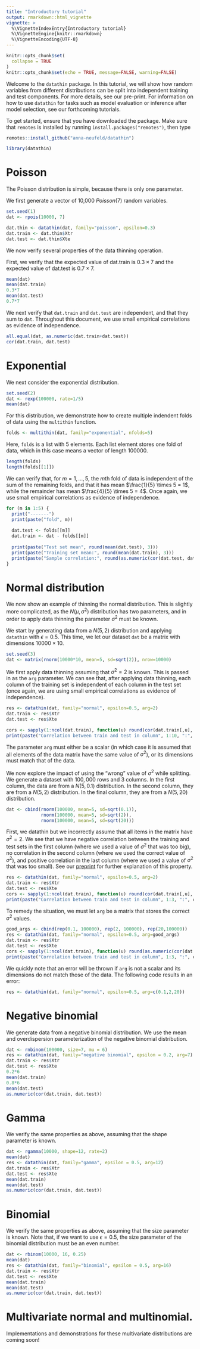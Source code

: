 ```yaml
---
title: "Introductory tutorial" 
output: rmarkdown::html_vignette
vignette: >
  %\VignetteIndexEntry{Introductory tutorial}
  %\VignetteEngine{knitr::rmarkdown}
  %\VignetteEncoding{UTF-8}
---
```


```r
knitr::opts_chunk$set(
  collapse = TRUE
)
knitr::opts_chunk$set(echo = TRUE, message=FALSE, warning=FALSE)
```

Welcome to the `datathin` package. In this tutorial, we will show how random variables from different distributions can be split into independent training and test components. For more details, see our pre-print. For information on how to use `datathin` for tasks such as model evaluation or inference after model selection, see our forthcoming tutorials. 

To get started, ensure that you have downloaded the package. Make sure that ``remotes`` is installed by running ``install.packages("remotes")``, then type

```r
remotes::install_github("anna-neufeld/datathin")
```

```r
library(datathin)
```


# Poisson

The Poisson distribution is simple, because there is only one parameter. 

We first generate a vector of 10,000 $Poisson(7)$ random variables. 

```r
set.seed(1)
dat <- rpois(10000, 7)
```

```r
dat.thin <- datathin(dat, family="poisson", epsilon=0.3)
dat.train <- dat.thin$Xtr
dat.test <- dat.thin$Xte
```

We now verify several properties of the data thinning operation.

First, we verify that the expected value of dat.train is $0.3 \times 7$ and the expected value of dat.test is $0.7 \times 7$. 

```r
mean(dat)
mean(dat.train)
0.3*7
mean(dat.test)
0.7*7
```

We next verify that `dat.train` and `dat.test` are independent, and that they sum to `dat`. Throughout this document, we use small empirical correlations as evidence of independence. 

```r
all.equal(dat, as.numeric(dat.train+dat.test))
cor(dat.train, dat.test)
```


# Exponential

We next consider the exponential distribution. 

```r
set.seed(2)
dat <- rexp(100000, rate=1/5)
mean(dat)
```

For this distribution, we demonstrate how to create multiple indendent folds of data using the ``multithin`` function. 

```r
folds <- multithin(dat, family="exponential", nfolds=5)
```

Here, `folds` is a list with 5 elements. Each list element stores one fold of data, which in this case means a vector of length 100000.

```r
length(folds)
length(folds[[1]])
```

We can verify that, for $m=1,\ldots,5$, the $m$th fold of data is independent of the sum of the remaining folds, and that it has mean $\frac{1}{5} \times 5 = 1$, while the remainder has mean $\frac{4}{5} \times 5 = 4$. Once again, we use small empirical correlations as evidence of independence.  

```r
for (m in 1:5) {
  print("-------")
  print(paste("fold", m))
  
  dat.test <- folds[[m]]
  dat.train <- dat - folds[[m]]
  
  print(paste("Test set mean", round(mean(dat.test), 3)))
  print(paste("Training set mean:", round(mean(dat.train), 3)))
  print(paste("Sample correlation:", round(as.numeric(cor(dat.test, dat.train)),4)))
}
```


# Normal distribution

We now show an example of thinning the normal distribution. This is slightly more complicated, as the $N(\mu, \sigma^2)$ distribution has two parameters, and in order to apply data thinning the parameter $\sigma^2$ must be known. 

We start by generating data from a $N(5, 2)$ distribution and applying ``datathin`` with $\epsilon = 0.5$. This time, we let our dataset `dat` be a matrix with dimensions $10000 \times 10$. 

```r
set.seed(3)
dat <- matrix(rnorm(10000*10, mean=5, sd=sqrt(2)), nrow=10000)
```

We first apply data thinning assuming that $\sigma^2=2$ is known. This is passed in as the ``arg`` parameter. We can see that, after applying data thinning, each column of the training set is independent of each column in the test set (once again, we are using small empirical correlations as evidence of independence).

```r
res <- datathin(dat, family="normal", epsilon=0.5, arg=2)
dat.train <- res$Xtr
dat.test <- res$Xte

cors <- sapply(1:ncol(dat.train), function(u) round(cor(dat.train[,u], dat.test[,u]), 4))
print(paste("Correlation between train and test in column", 1:10, ":", cors))
```

The parameter `arg` must either be a scalar (in which case it is assumed that all elements of the data matrix have the same value of $\sigma^2$), or its dimensions must match that of the data.

We now explore the impact of using the "wrong" value of $\sigma^2$ while splitting. We generate a dataset with $100,000$ rows and $3$ columns. In the first column, the data are from a $N(5, 0.1)$ distribution. In the second column, they are from a $N(5,2)$ distribution. In the final column, they are from a $N(5,20)$ distribution. 

```r
dat <- cbind(rnorm(100000, mean=5, sd=sqrt(0.1)),
             rnorm(100000, mean=5, sd=sqrt(2)),
             rnorm(100000, mean=5, sd=sqrt(20)))
```

First, we datathin but we incorrectly assume that all items in the matrix have $\sigma^2=2$. We see that we have negative correlation between the training and test sets in the first column (where we used a value of $\sigma^2$ that was too big), no correlation in the second column (where we used the correct value of $\sigma^2$), and positive correlation in the last column (where we used a value of $\sigma^2$ that was too small). See our [preprint](https://arxiv.org/abs/2301.07276) for further explanation of this property. 

```r
res <- datathin(dat, family="normal", epsilon=0.5, arg=2)
dat.train <- res$Xtr
dat.test <- res$Xte
cors <- sapply(1:ncol(dat.train), function(u) round(cor(dat.train[,u], dat.test[,u]), 4))
print(paste("Correlation between train and test in column", 1:3, ":", cors))
```

To remedy the situation, we must let `arg` be a matrix that stores the correct $\sigma^2$ values.

```r
good_args <- cbind(rep(0.1, 100000), rep(2, 100000), rep(20,100000))
res <- datathin(dat, family="normal", epsilon=0.5, arg=good_args)
dat.train <- res$Xtr
dat.test <- res$Xte
cors <- sapply(1:ncol(dat.train), function(u) round(as.numeric(cor(dat.train[,u], dat.test[,u])),4))
print(paste("Correlation between train and test in column", 1:3, ":", cors))
```

We quickly note that an error will be thrown if `arg` is not a scalar and its dimensions do not match those of the data. The following code results in an error:

```r
res <- datathin(dat, family="normal", epsilon=0.5, arg=c(0.1,2,20))
```

# Negative binomial

We generate data from a negative binomial distribution. We use the mean and overdispersion parameterization of the negative binomial distribution. 

```r
dat <- rnbinom(100000, size=7, mu = 6)
res <- datathin(dat, family="negative binomial", epsilon = 0.2, arg=7)
dat.train <- res$Xtr
dat.test <- res$Xte
0.2*6
mean(dat.train)
0.8*6
mean(dat.test)
as.numeric(cor(dat.train, dat.test))
```

# Gamma 

We verify the same properties as above, assuming that the shape parameter is known. 

```r
dat <- rgamma(10000, shape=12, rate=2)
mean(dat)
res <- datathin(dat, family="gamma", epsilon = 0.5, arg=12)
dat.train <- res$Xtr
dat.test <- res$Xte
mean(dat.train)
mean(dat.test)
as.numeric(cor(dat.train, dat.test))
```


# Binomial 

We verify the same properties as above, assuming that the size parameter is known. Note that, if we want to use $\epsilon=0.5$, the size parameter of the binomial distribution must be an even number. 

```r
dat <- rbinom(10000, 16, 0.25)
mean(dat)
res <- datathin(dat, family="binomial", epsilon = 0.5, arg=16)
dat.train <- res$Xtr
dat.test <- res$Xte
mean(dat.train)
mean(dat.test)
as.numeric(cor(dat.train, dat.test))
```


# Multivariate normal and multinomial.

Implementations and demonstrations for these multivariate distributions are coming soon! 
